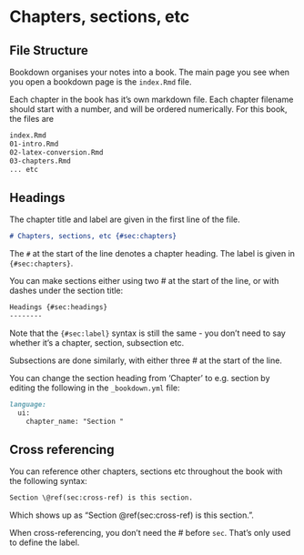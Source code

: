 # Chapters, sections, etc {#sec:chapters}

File Structure {#sec:file-structure}
--------

Bookdown organises your notes into a book. The main page you see when you open a bookdown page is the `index.Rmd` file. 

Each chapter in the book has it's own markdown file. Each chapter filename should start with a number, and will be ordered numerically. For this book, the files are

```markdown
index.Rmd
01-intro.Rmd
02-latex-conversion.Rmd
03-chapters.Rmd
... etc
```

Headings {#sec:headings}
--------

The chapter title and label are given in the first line of the file.

```markdown
# Chapters, sections, etc {#sec:chapters}
```

The `#` at the start of the line denotes a chapter heading. The label is given in `{#sec:chapters}`.

You can make sections either using two # at the start of the line, or with dashes under the section title:

```markdown
Headings {#sec:headings}
--------
```
Note that the `{#sec:label}` syntax is still the same - you don't need to say whether it's a chapter, section, subsection etc.

Subsections are done similarly, with either three # at the start of the line.

You can change the section heading from 'Chapter' to e.g. section by editing the following in the  `_bookdown.yml` file:

```markdown
language:
  ui:
    chapter_name: "Section "
```

Cross referencing {#sec:cross-ref}
--------

You can reference other chapters, sections etc throughout the book with the following syntax:

```markdown
Section \@ref(sec:cross-ref) is this section.
```

Which shows up as "Section \@ref(sec:cross-ref) is this section.".

When cross-referencing, you don't need the # before `sec`. That's only used to define the label.


